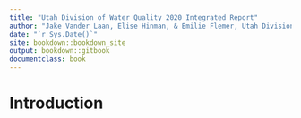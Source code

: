 ```yaml
--- 
title: "Utah Division of Water Quality 2020 Integrated Report"
author: "Jake Vander Laan, Elise Hinman, & Emilie Flemer, Utah Division of Water Quality"
date: "`r Sys.Date()`"
site: bookdown::bookdown_site
output: bookdown::gitbook
documentclass: book
---
```


# Introduction {-}


